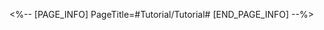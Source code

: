 <%-- [PAGE_INFO]
PageTitle=#Tutorial/Tutorial#
[END_PAGE_INFO] --%>
{{Tutorial
|sort      = 815401
|title     = Tutorial
|subtitle  = 
|type      = 
|about     = 
|image1    = Tutorial Tutorial 1.png{{subst:void|<!--$UPLOAD:<<SpriteOutput/TutorialPic/TutorialPage_815401.png>-<Tutorial Tutorial 1.png>>}}
|text1     = Enemies' initial Toughness is 50% of their Max Toughness.
|image2    = Tutorial Tutorial 2.png{{subst:void|<!--$UPLOAD:<<SpriteOutput/TutorialPic/TutorialPage_815402.png>-<Tutorial Tutorial 2.png>>}}
|text2     = When enemies receive {{Color|h|nobold=1|Break DMG}}, they are inflicted with 1 stack of {{Color|h|nobold=1|Vulnerability}}.<br />Focus attacks on enemies with the most Vulnerability stacks to deal more {{Color|h|nobold=1|Break DMG}}.
}}